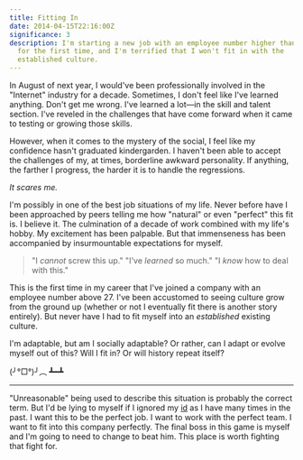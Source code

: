 ```yaml
---
title: Fitting In
date: 2014-04-15T22:16:00Z
significance: 3
description: I'm starting a new job with an employee number higher than 30
  for the first time, and I'm terrified that I won't fit in with the
  established culture.
---
```


In August of next year, I would've been professionally involved in the "Internet" industry for a decade. Sometimes, I don't feel like I've learned anything. Don't get me wrong. I've learned a lot—in the skill and talent section. I've reveled in the challenges that have come forward when it came to testing or growing those skills.

However, when it comes to the mystery of the social, I feel like my confidence hasn't graduated kindergarden. I haven't been able to accept the challenges of my, at times, borderline awkward personality. If anything, the farther I progress, the harder it is to handle the regressions.

_It scares me._

I'm possibly in one of the best job situations of my life. Never before have I been approached by peers telling me how "natural" or even "perfect" this fit is. I believe it. The culmination of a decade of work combined with my life's hobby. My excitement has been palpable. But that immenseness has been accompanied by insurmountable expectations for myself.

> "I _cannot_ screw this up."
> "I've _learned_ so much."
> "I _know_ how to deal with this."

This is the first time in my career that I've joined a company with an employee number above 27. I've been accustomed to seeing culture grow from the ground up (whether or not I eventually fit there is another story entirely). But never have I had to fit myself into an _established_ existing culture.

I'm adaptable, but am I socially adaptable? Or rather, can I adapt or evolve myself out of this? Will I fit in? Or will history repeat itself?

(╯°□°)╯︵ ┻━┻

---

"Unreasonable" being used to describe this situation is probably the correct term. But I'd be lying to myself if I ignored my [id][1] as I have many times in the past. I want this to be the perfect job. I want to work with the perfect team. I want to fit into this company perfectly. The final boss in this game is myself and I'm going to need to change to beat him. This place is worth fighting that fight for.

[1]: https://en.wikipedia.org/wiki/Id,_ego_and_super-ego
